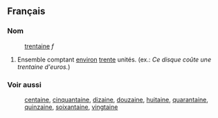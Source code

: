 ==Français==
===Nom===
:[[trentaine]] ''f''
#Ensemble comptant [[environ]] [[trente]] unités. (ex.: ''Ce disque coûte une trentaine d'euros.'')
===Voir aussi===
:[[centaine]], [[cinquantaine]], [[dizaine]], [[douzaine]], [[huitaine]], [[quarantaine]], [[quinzaine]], [[soixantaine]], [[vingtaine]]